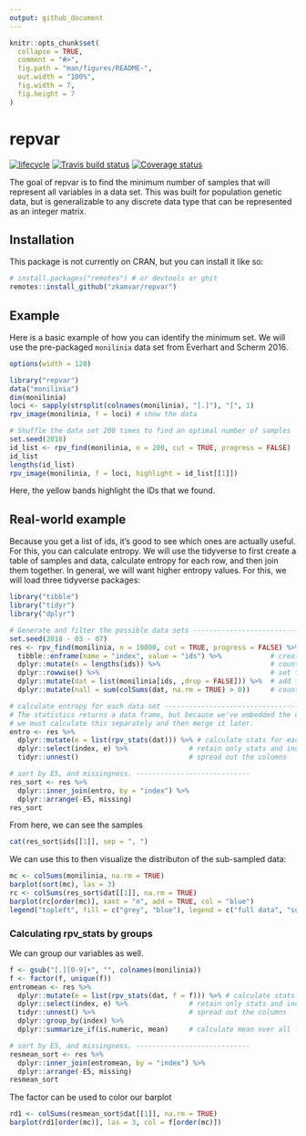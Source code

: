 ```yaml
---
output: github_document
---
```


<!-- README.md is generated from README.Rmd. Please edit that file -->

```r
knitr::opts_chunk$set(
  collapse = TRUE,
  comment = "#>",
  fig.path = "man/figures/README-",
  out.width = "100%",
  fig.width = 7,
  fig.height = 7 
)
```
# repvar

[![lifecycle](https://img.shields.io/badge/lifecycle-experimental-orange.svg)](https://www.tidyverse.org/lifecycle/#experimental)
[![Travis build status](https://travis-ci.org/zkamvar/repvar.svg?branch=master)](https://travis-ci.org/zkamvar/repvar)
[![Coverage status](https://codecov.io/gh/zkamvar/repvar/branch/master/graph/badge.svg)](https://codecov.io/github/zkamvar/repvar?branch=master)

The goal of repvar is to find the minimum number of samples that will represent
all variables in a data set. This was built for population genetic data, but is
generalizable to any discrete data type that can be represented as an integer
matrix. 

## Installation

This package is not currently on CRAN, but you can install it like so:

```r
# install.packages("remotes") # or devtools or ghit
remotes::install_github("zkamvar/repvar")
```


## Example

Here is a basic example of how you can identify the minimum set. We will use the
pre-packaged `monilinia` data set from Everhart and Scherm 2016.

```r
options(width = 120)

library("repvar")
data("monilinia")
dim(monilinia)
loci <- sapply(strsplit(colnames(monilinia), "[.]"), "[", 1)
rpv_image(monilinia, f = loci) # show the data
```


```r
# Shuffle the data set 200 times to find an optimal number of samples
set.seed(2018)
id_list <- rpv_find(monilinia, n = 200, cut = TRUE, progress = FALSE)
id_list
lengths(id_list)
rpv_image(monilinia, f = loci, highlight = id_list[[1]])
```

Here, the yellow bands highlight the IDs that we found.

## Real-world example

Because you get a list of ids, it's good to see which ones are actually useful.
For this, you can calculate entropy. We will use the tidyverse to first create
a table of samples and data, calculate entropy for each row, and then join them
together. In general, we will want higher entropy values. For this, we will
load three tidyverse packages:

```r
library("tibble")
library("tidyr")
library("dplyr")
```


```r
# Generate and filter the possible data sets ------------------------------
set.seed(2018 - 03 - 07)
res <- rpv_find(monilinia, n = 10000, cut = TRUE, progress = FALSE) %>%
  tibble::enframe(name = "index", value = "ids") %>%            # create a data frame of of list columns
  dplyr::mutate(n = lengths(ids)) %>%                           # count the number of indices in each row
  dplyr::rowwise() %>%                                          # set the data frame to be computed by row
  dplyr::mutate(dat = list(monilinia[ids, ,drop = FALSE])) %>%  # add the original data set to each row
  dplyr::mutate(nall = sum(colSums(dat, na.rm = TRUE) > 0))     # count the number of columns

# calculate entropy for each data set -------------------------------------
# The statistics returns a data frame, but because we've embedded the data,
# we must calculate this separately and then merge it later.
entro <- res %>% 
  dplyr::mutate(e = list(rpv_stats(dat))) %>% # calculate stats for each row
  dplyr::select(index, e) %>%               # retain only stats and index
  tidyr::unnest()                           # spread out the columns

# sort by E5, and missingness. ----------------------------
res_sort <- res %>%
  dplyr::inner_join(entro, by = "index") %>%
  dplyr::arrange(-E5, missing)
res_sort
```

From here, we can see the samples

```r
cat(res_sort$ids[[1]], sep = ", ")
```

We can use this to then visualize the distributon of the sub-sampled data:

```r
mc <- colSums(monilinia, na.rm = TRUE)
barplot(sort(mc), las = 3)
rc <- colSums(res_sort$dat[[1]], na.rm = TRUE)
barplot(rc[order(mc)], xaxt = "n", add = TRUE, col = "blue")
legend("topleft", fill = c("grey", "blue"), legend = c("full data", "subsampled"))
```


### Calculating rpv_stats by groups

We can group our variables as well.

```r
f <- gsub("[.][0-9]+", "", colnames(monilinia))
f <- factor(f, unique(f))
entromean <- res %>% 
  dplyr::mutate(e = list(rpv_stats(dat, f = f))) %>% # calculate stats for each row
  dplyr::select(index, e) %>%               # retain only stats and index
  tidyr::unnest() %>%                       # spread out the columns
  dplyr::group_by(index) %>%
  dplyr::summarize_if(is.numeric, mean)     # calculate mean over all loci

# sort by E5, and missingness. ----------------------------
resmean_sort <- res %>%
  dplyr::inner_join(entromean, by = "index") %>%
  dplyr::arrange(-E5, missing)
resmean_sort
```

The factor can be used to color our barplot

```r
rd1 <- colSums(resmean_sort$dat[[1]], na.rm = TRUE) 
barplot(rd1[order(mc)], las = 3, col = f[order(mc)])
```
